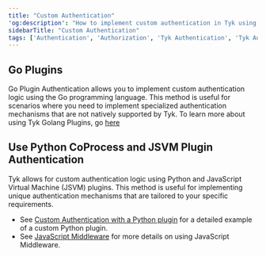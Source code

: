 ```yaml
---
title: "Custom Authentication"
'og:description': "How to implement custom authentication in Tyk using Go plugins, Python CoProcess, and JSVM plugins."
sidebarTitle: "Custom Authentication"
tags: ['Authentication', 'Authorization', 'Tyk Authentication', 'Tyk Authorization', 'Go Plugins', 'Python CoProcess', 'JSVM Plugin']
---
```


## Go Plugins

Go Plugin Authentication allows you to implement custom authentication logic using the Go programming language. This method is useful for scenarios where you need to implement specialized authentication mechanisms that are not natively supported by Tyk.
To learn more about using Tyk Golang Plugins, go [here](/api-management/plugins/golang)

## Use Python CoProcess and JSVM Plugin Authentication

Tyk allows for custom authentication logic using Python and JavaScript Virtual Machine (JSVM) plugins. This method is useful for implementing unique authentication mechanisms that are tailored to your specific requirements.

* See [Custom Authentication with a Python plugin](/api-management/plugins/rich-plugins#custom-authentication-plugin-tutorial) for a detailed example of a custom Python plugin.
* See [JavaScript Middleware](/api-management/plugins/javascript#) for more details on using JavaScript Middleware. 

